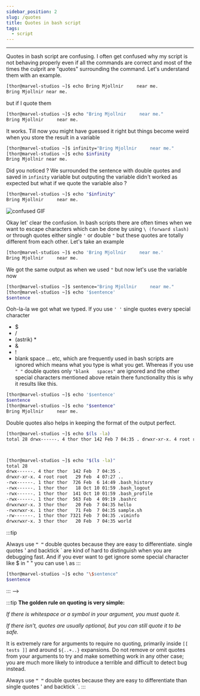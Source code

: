 ```yaml
---
sidebar_position: 2
slug: /quotes
title: Quotes in bash script
tags: 
  - script
---
```


---
Quotes in bash script are confusing. I often get confused why my script is not behaving properly even if all the commands are correct and most of the times the culprit are "quotes" surrounding the command.
Let's understand them with an example.

```bash
[thor@marvel-studios ~]$ echo Bring Mjollnir     near me.
Bring Mjollnir near me.
```
but if I quote them 
```bash
[thor@marvel-studios ~]$ echo "Bring Mjollnir     near me."
Bring Mjollnir     near me.
```
It works. Till now you might have guessed it right but things become weird when you store the result in a variable

```bash
[thor@marvel-studios ~]$ infinity="Bring Mjollnir     near me."
[thor@marvel-studios ~]$ echo $infinity
Bring Mjollnir near me.
```

Did you noticed ? We surrounded the sentence with double quotes and saved in `infinity` variable but outputing the variable didn't worked as expected but what if we quote the variable also ?

```bash
[thor@marvel-studios ~]$ echo "$infinity"
Bring Mjollnir     near me.
```
![confused GIF](https://c.tenor.com/2f31yo7eV6kAAAAC/confused-confusion.gif)

Okay let' clear the confusion. In bash scripts there are often times when we want to escape characters which can be done by using `\ (forward slash)` or through quotes either single `'` or double `"` but these quotes are totally different from each other. Let's take an example

```bash
[thor@marvel-studios ~]$ echo 'Bring Mjollnir     near me.'
Bring Mjollnir     near me.
```
We got the same output as when we used `"` but now let's use the variable now

```bash
[thor@marvel-studios ~]$ sentence="Bring Mjollnir     near me."
[thor@marvel-studios ~]$ echo '$sentence'
$sentence
```
Ooh-la-la we got what we typed. If you use `' '` single quotes every special character
- $
- /
- (astrik) *
- &
- !
- blank space ... etc,
which are frequently used in bash scripts are ignored which means what you type is what you get. Whereas if you use `" "` double quotes only `"blank   spaces"` are ignored and the other special characters mentioned above retain there functionality this is why it results like this.
```bash
[thor@marvel-studios ~]$ echo '$sentence'
$sentence
[thor@marvel-studios ~]$ echo "$sentence"
Bring Mjollnir     near me.
```

Double quotes also helps in keeping the format of the output perfect.

```bash
[thor@marvel-studios ~]$ echo $(ls -la)
total 28 drwx------. 4 thor thor 142 Feb 7 04:35 . drwxr-xr-x. 4 root root 29 Feb 4 07:27 .. -rwx------. 1 thor thor 726 Feb 6 14:49 .bash_history -rwx------. 1 thor thor 18 Oct 10 01:59 .bash_logout -rwx------. 1 thor thor 141 Oct 10 01:59 .bash_profile -rwx------. 1 thor thor 563 Feb 4 09:19 .bashrc drwxrwxr-x. 3 thor thor 20 Feb 7 04:35 hello -rwxrwxr-x. 1 thor thor 71 Feb 7 04:35 sample.sh -rw-------. 1 thor thor 7321 Feb 7 04:35 .viminfo drwxrwxr-x. 3 thor thor 20 Feb 7 04:35 world



[thor@marvel-studios ~]$ echo "$(ls -la)"
total 28
drwx------. 4 thor thor  142 Feb  7 04:35 .
drwxr-xr-x. 4 root root   29 Feb  4 07:27 ..
-rwx------. 1 thor thor  726 Feb  6 14:49 .bash_history
-rwx------. 1 thor thor   18 Oct 10 01:59 .bash_logout
-rwx------. 1 thor thor  141 Oct 10 01:59 .bash_profile
-rwx------. 1 thor thor  563 Feb  4 09:19 .bashrc
drwxrwxr-x. 3 thor thor   20 Feb  7 04:35 hello
-rwxrwxr-x. 1 thor thor   71 Feb  7 04:35 sample.sh
-rw-------. 1 thor thor 7321 Feb  7 04:35 .viminfo
drwxrwxr-x. 3 thor thor   20 Feb  7 04:35 world
```

:::tip

Always use **`" "`** double quotes because they are easy to differentiate. single quotes ' and backtick ` are kind of hard to distinguish when you are debugging fast. And if you ever want to get ignore some special character like $ in " " you can use \ as
:::

```bash
[thor@marvel-studios ~]$ echo "\$sentence"
$sentence
```
::: -->

:::tip
**The golden rule on quoting is very simple:**

_If there is whitespace or a symbol in your argument, you must quote it._

_If there isn't, quotes are usually optional, but you can still quote it to be safe._

It is extremely rare for arguments to require no quoting, primarily inside `[[ tests ]]` and around `${..+..}` expansions. Do not remove or omit quotes from your arguments to try and make something work in any other case; you are much more likely to introduce a terrible and difficult to detect bug instead.

Always use **`" "`** double quotes because they are easy to differentiate than single quotes ' and backtick `.
:::